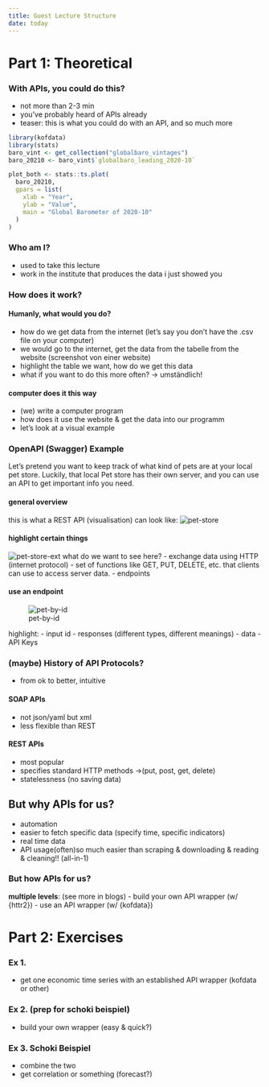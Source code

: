 ```yaml
---
title: Guest Lecture Structure 
date: today
---
```


# Part 1: Theoretical

### With APIs, you could do this? 

- not more than 2-3 min
- you've probably heard of APIs already
- teaser: this is what you could do with an API, and so much more 

```r

library(kofdata)
library(stats)
baro_vint <- get_collection("globalbaro_vintages")
baro_20210 <- baro_vint$`globalbaro_leading_2020-10`

plot_both <- stats::ts.plot(
  baro_20210,
  gpars = list(
    xlab = "Year",
    ylab = "Value",
    main = "Global Barometer of 2020-10"
  )
)
```


### Who am I?

- used to take this lecture
- work in the institute that produces the data i just showed you

### How does it work?

#### Humanly, what would you do?

- how do we get data from the internet (let's say you don't have the .csv file on your computer)
<!-- TODO: use this for the blog post!!! -->
- we would go to the internet, get the data from the tabelle from the website (screenshot von einer website)
- highlight the table we want, how do we get this data
- what if you want to do this more often? -> umständlich! 

#### computer does it this way

- (we) write a computer program
- how does it use the website & get the data into our programm
- let's look at a visual example 

### OpenAPI (Swagger) Example
<!-- TODO: decide how to do this? in class, live? or via screenshots, or in IDE? -->
Let's pretend you want to keep track of what kind of pets are at your local pet store. Luckily, that local Pet store has their own server, and you can use an API to get important info you need.

#### general overview 
this is what a REST API (visualisation) can look like:
![pet-store](/img/pet-store.png)

#### highlight certain things
![pet-store-ext](/img/pet-store-extended.jpg)
what do we want to see here?
- exchange data using HTTP (internet protocol)
- set of functions like GET, PUT, DELETE, etc. that clients can use to access server data.
- endpoints

####  use an endpoint
![pet-by-id](/img/pet-by-id.png)

highlight:
- input id
- responses (different types, different meanings)
- data 
- API Keys

### (maybe) History of API Protocols?

- from ok to better, intuitive

#### SOAP APIs
- not json/yaml but xml
- less flexible than REST

#### REST APIs 

- most popular
- specifies standard HTTP methods ->(put, post, get, delete)
- statelessness (no saving data)


## But **why** APIs for us? 

- automation
- easier to fetch specific data (specify time, specific indicators)
- real time data
- API usage(often)so much easier than scraping & downloading & reading & cleaning!! (all-in-1)

### But **how** APIs for us?

**multiple levels**: (see more in blogs)
- build your own API wrapper (w/ {httr2})
- use an API wrapper (w/ {kofdata})



# Part 2: Exercises
<!-- TODO: practice querying first, i.e. get world population, without API wrappers  -->

### Ex 1.

- get one economic time series with an established API wrapper (kofdata or other)

### Ex 2. (prep for schoki beispiel)

- build your own wrapper (easy & quick?)

### Ex 3. Schoki Beispiel

- combine the two 
- get correlation or something (forecast?)